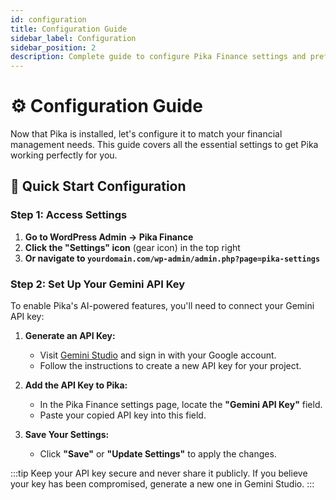 ```yaml
---
id: configuration
title: Configuration Guide
sidebar_label: Configuration
sidebar_position: 2
description: Complete guide to configure Pika Finance settings and preferences
---
```


# ⚙️ Configuration Guide

Now that Pika is installed, let's configure it to match your financial management needs. This guide covers all the essential settings to get Pika working perfectly for you.

## 🎯 Quick Start Configuration

### Step 1: Access Settings

1. **Go to WordPress Admin → Pika Finance**
2. **Click the "Settings" icon** (gear icon) in the top right
3. **Or navigate to `yourdomain.com/wp-admin/admin.php?page=pika-settings`**

### Step 2: Set Up Your Gemini API Key

To enable Pika's AI-powered features, you'll need to connect your Gemini API key:

1. **Generate an API Key:**  
   - Visit [Gemini Studio](https://aistudio.google.com/app/apikey) and sign in with your Google account.
   - Follow the instructions to create a new API key for your project.

2. **Add the API Key to Pika:**  
   - In the Pika Finance settings page, locate the **"Gemini API Key"** field.
   - Paste your copied API key into this field.

3. **Save Your Settings:**  
   - Click **"Save"** or **"Update Settings"** to apply the changes.

:::tip
Keep your API key secure and never share it publicly. If you believe your key has been compromised, generate a new one in Gemini Studio.
:::